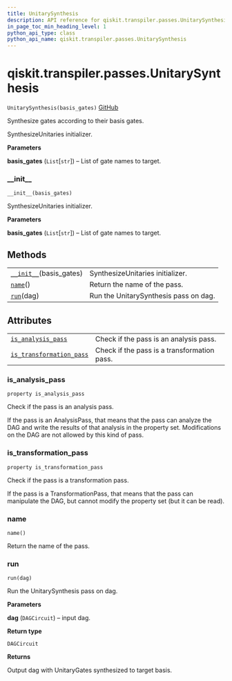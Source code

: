 ```yaml
---
title: UnitarySynthesis
description: API reference for qiskit.transpiler.passes.UnitarySynthesis
in_page_toc_min_heading_level: 1
python_api_type: class
python_api_name: qiskit.transpiler.passes.UnitarySynthesis
---
```


<span id="qiskit-transpiler-passes-unitarysynthesis" />

# qiskit.transpiler.passes.UnitarySynthesis

<span id="qiskit.transpiler.passes.UnitarySynthesis" />

`UnitarySynthesis(basis_gates)` [GitHub](https://github.com/qiskit/qiskit/tree/stable/0.16/qiskit/transpiler/passes/synthesis/unitary_synthesis.py "view source code")

Synthesize gates according to their basis gates.

SynthesizeUnitaries initializer.

**Parameters**

**basis\_gates** (`List`\[`str`]) – List of gate names to target.

### \_\_init\_\_

<span id="qiskit.transpiler.passes.UnitarySynthesis.__init__" />

`__init__(basis_gates)`

SynthesizeUnitaries initializer.

**Parameters**

**basis\_gates** (`List`\[`str`]) – List of gate names to target.

## Methods

|                                                                                                                                      |                                       |
| ------------------------------------------------------------------------------------------------------------------------------------ | ------------------------------------- |
| [`__init__`](#qiskit.transpiler.passes.UnitarySynthesis.__init__ "qiskit.transpiler.passes.UnitarySynthesis.__init__")(basis\_gates) | SynthesizeUnitaries initializer.      |
| [`name`](#qiskit.transpiler.passes.UnitarySynthesis.name "qiskit.transpiler.passes.UnitarySynthesis.name")()                         | Return the name of the pass.          |
| [`run`](#qiskit.transpiler.passes.UnitarySynthesis.run "qiskit.transpiler.passes.UnitarySynthesis.run")(dag)                         | Run the UnitarySynthesis pass on dag. |

## Attributes

|                                                                                                                                                                  |                                             |
| ---------------------------------------------------------------------------------------------------------------------------------------------------------------- | ------------------------------------------- |
| [`is_analysis_pass`](#qiskit.transpiler.passes.UnitarySynthesis.is_analysis_pass "qiskit.transpiler.passes.UnitarySynthesis.is_analysis_pass")                   | Check if the pass is an analysis pass.      |
| [`is_transformation_pass`](#qiskit.transpiler.passes.UnitarySynthesis.is_transformation_pass "qiskit.transpiler.passes.UnitarySynthesis.is_transformation_pass") | Check if the pass is a transformation pass. |

### is\_analysis\_pass

<span id="qiskit.transpiler.passes.UnitarySynthesis.is_analysis_pass" />

`property is_analysis_pass`

Check if the pass is an analysis pass.

If the pass is an AnalysisPass, that means that the pass can analyze the DAG and write the results of that analysis in the property set. Modifications on the DAG are not allowed by this kind of pass.

### is\_transformation\_pass

<span id="qiskit.transpiler.passes.UnitarySynthesis.is_transformation_pass" />

`property is_transformation_pass`

Check if the pass is a transformation pass.

If the pass is a TransformationPass, that means that the pass can manipulate the DAG, but cannot modify the property set (but it can be read).

### name

<span id="qiskit.transpiler.passes.UnitarySynthesis.name" />

`name()`

Return the name of the pass.

### run

<span id="qiskit.transpiler.passes.UnitarySynthesis.run" />

`run(dag)`

Run the UnitarySynthesis pass on dag.

**Parameters**

**dag** (`DAGCircuit`) – input dag.

**Return type**

`DAGCircuit`

**Returns**

Output dag with UnitaryGates synthesized to target basis.

